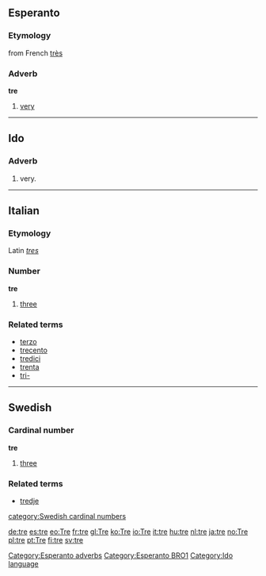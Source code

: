 ==Esperanto==
===Etymology===
from French [[très]]
===Adverb===
'''tre'''
# [[very]]
[[Category:Esperanto adverbs]]
[[Category:Esperanto BRO1]]
----

==Ido==
===Adverb===
# very.
[[Category:Ido language]]

----

==Italian==
===Etymology===
Latin ''[[tres]]''
===Number===
'''tre''' 

# [[three]]

===Related terms===
*[[terzo]]
*[[trecento]]
*[[tredici]]
*[[trenta]]
*[[tri-]]

----

==Swedish==
===Cardinal number===
'''tre'''

#[[three]]

===Related terms===
*[[tredje]]
[[category:Swedish cardinal numbers]]

[[de:tre]]
[[es:tre]]
[[eo:Tre]]
[[fr:tre]]
[[gl:Tre]]
[[ko:Tre]]
[[io:Tre]]
[[it:tre]]
[[hu:tre]]
[[nl:tre]]
[[ja:tre]]
[[no:Tre]]
[[pl:tre]]
[[pt:Tre]]
[[fi:tre]]
[[sv:tre]]